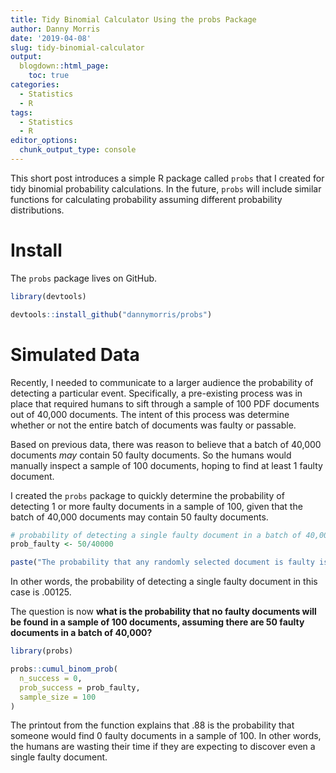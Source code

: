 ```yaml
---
title: Tidy Binomial Calculator Using the probs Package
author: Danny Morris
date: '2019-04-08'
slug: tidy-binomial-calculator
output: 
  blogdown::html_page:
    toc: true
categories:
  - Statistics
  - R
tags:
  - Statistics
  - R
editor_options: 
  chunk_output_type: console
---
```


This short post introduces a simple R package called `probs` that I created for tidy binomial probability calculations. In the future, `probs` will include similar functions for calculating probability assuming different probability distributions.

# Install 

The `probs` package lives on GitHub.

```r
library(devtools)

devtools::install_github("dannymorris/probs")
```

# Simulated Data

Recently, I needed to communicate to a larger audience the probability of detecting a particular event. Specifically, a pre-existing process was in place that required humans to sift through a sample of 100 PDF documents out of 40,000 documents. The intent of this process was determine whether or not the entire batch of documents was faulty or passable. 

Based on previous data, there was reason to believe that a batch of 40,000 documents *may* contain 50 faulty documents. So the humans would manually inspect a sample of 100 documents, hoping to find at least 1 faulty document.

I created the `probs` package to quickly determine the probability of detecting 1 or more faulty documents in a sample of 100, given that the batch of 40,000 documents may contain 50 faulty documents.

```r
# probability of detecting a single faulty document in a batch of 40,000 documents, assuming there are 50 faulty documents in total.
prob_faulty <- 50/40000

paste("The probability that any randomly selected document is faulty is", prob_faulty)
```

In other words, the probability of detecting a single faulty document in this case is .00125.

The question is now **what is the probability that no faulty documents will be found in a sample of 100 documents, assuming there are 50 faulty documents in a batch of 40,000?**

```r
library(probs)

probs::cumul_binom_prob(
  n_success = 0,
  prob_success = prob_faulty,
  sample_size = 100
)
```

The printout from the function explains that .88 is the probability that someone would find 0 faulty documents in a sample of 100. In other words, the humans are wasting their time if they are expecting to discover even a single faulty document.


